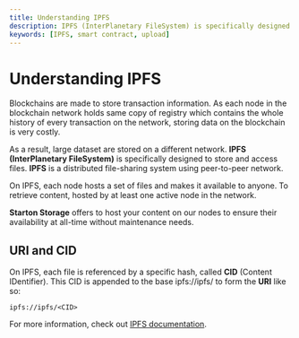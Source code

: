 ```yaml
---
title: Understanding IPFS
description: IPFS (InterPlanetary FileSystem) is specifically designed to store and access files. IPFS is a distributed file-sharing system using peer-to-peer network.
keywords: [IPFS, smart contract, upload]
---
```


# Understanding IPFS

Blockchains are made to store transaction information.
As each node in the blockchain network holds same copy of registry which contains the whole history of every transaction on the network, storing data on the blockchain is very costly.

As a result, large dataset are stored on a different network. **IPFS (InterPlanetary FileSystem)** is specifically designed to store and access files. **IPFS** is a distributed file-sharing system using peer-to-peer network.

On IPFS, each node hosts a set of files and makes it available to anyone.
To retrieve content, hosted by at least one active node in the network.

**Starton Storage** offers to host your content on our nodes to ensure their availability at all-time without maintenance needs.

## URI and CID

On IPFS, each file is referenced by a specific hash, called **CID** (Content IDentifier).
This CID is appended to the base ipfs://ipfs/ to form the **URI** like so:

`ipfs://ipfs/<CID>`

For more information, check out [IPFS documentation](https://docs.ipfs.tech/).
